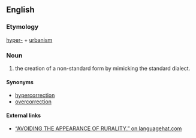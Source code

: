==English==

===Etymology===
[[hyper-]] + [[urbanism]]

===Noun===
{{en-noun}}

# {{linguistics}} the creation of a non-standard form by mimicking the standard dialect.

====Synonyms====
*[[hypercorrection]]
*[[overcorrection]]

====External links====
* [http://www.languagehat.com/archives/003227.php “AVOIDING THE APPEARANCE OF RURALITY.” on languagehat.com]